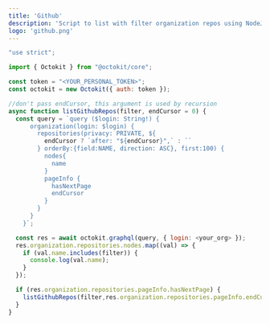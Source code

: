 ```yaml
---
title: 'Github'
description: 'Script to list with filter organization repos using NodeJs'
logo: 'github.png'
---
```


```js
"use strict";

import { Octokit } from "@octokit/core";

const token = "<YOUR_PERSONAL_TOKEN>";
const octokit = new Octokit({ auth: token });

//don't pass endCursor, this argument is used by recursion
async function listGithubRepos(filter, endCursor = 0) {
  const query = `query ($login: String!) {
      organization(login: $login) {
        repositories(privacy: PRIVATE, ${
          endCursor ? `after: "${endCursor}",` : ``
        } orderBy:{field:NAME, direction: ASC}, first:100) {
          nodes{
            name
          }
          pageInfo {
            hasNextPage
            endCursor
          }
        }
      }
    }`;

  const res = await octokit.graphql(query, { login: <your_org> });
  res.organization.repositories.nodes.map((val) => {
    if (val.name.includes(filter)) {
      console.log(val.name);
    }
  });

  if (res.organization.repositories.pageInfo.hasNextPage) {
    listGithubRepos(filter,res.organization.repositories.pageInfo.endCursor);
  }
}
```